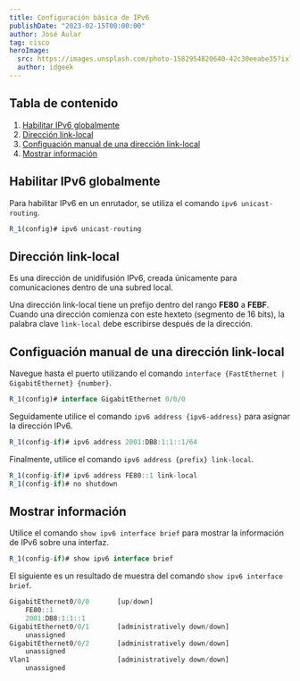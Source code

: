 ```yaml
---
title: Configuración básica de IPv6
publishDate: "2023-02-15T00:00:00"
author: José Aular
tag: cisco
heroImage:
  src: https://images.unsplash.com/photo-1582954820640-42c30eeabe35?ixlib=rb-4.0.3&ixid=MnwxMjA3fDB8MHxwaG90by1wYWdlfHx8fGVufDB8fHx8&auto=format&fit=crop&w=870&q=80
  author: idgeek
---
```


## Tabla de contenido

1.  [Habilitar IPv6 globalmente](/blog/configuracion-basica-ipv6#habilitar-ipv6-globalmente)
2.  [Dirección link-local](/blog/configuracion-basica-ipv6#dirección-link-local)
3.  [Configuación manual de una dirección link-local](/blog/configuracion-basica-ipv6#configuación-manual-de-una-dirección-link-local)
4.  [Mostrar información](/blog/configuracion-basica-ipv6#mostrar-información)

## Habilitar IPv6 globalmente

Para habilitar IPv6 en un enrutador, se utiliza el comando `ipv6 unicast-routing`.

```js title="Router #1"
R_1(config)# ipv6 unicast-routing
```

## Dirección link-local

Es una dirección de unidifusión IPv6, creada únicamente para comunicaciones dentro de una subred local.

Una dirección link-local tiene un prefijo dentro del rango **FE80** a **FEBF**. Cuando una dirección comienza con este hexteto (segmento de 16 bits), la palabra clave `link-local` debe escribirse después de la dirección.

## Configuación manual de una dirección link-local

Navegue hasta el puerto utilizando el comando `interface {FastEthernet | GigabitEthernet} {number}`.

```js title="Router #1"
R_1(config)# interface GigabitEthernet 0/0/0
```

Seguidamente utilice el comando `ipv6 address {ipv6-address}` para asignar la dirección IPv6.

```js title="Router #1"
R_1(config-if)# ipv6 address 2001:DB8:1:1::1/64
```

Finalmente, utilice el comando `ipv6 address {prefix} link-local`.

```js title="Router #1"
R_1(config-if)# ipv6 address FE80::1 link-local
R_1(config-if)# no shutdown
```

## Mostrar información

Utilice el comando `show ipv6 interface brief` para mostrar la información de IPv6 sobre una interfaz.

```js title="Router #1"
R_1(config-if)# show ipv6 interface brief
```

El siguiente es un resultado de muestra del comando `show ipv6 interface brief`.

```js title="Router #1"
GigabitEthernet0/0/0       [up/down]
    FE80::1
    2001:DB8:1:1::1
GigabitEthernet0/0/1       [administratively down/down]
    unassigned
GigabitEthernet0/0/2       [administratively down/down]
    unassigned
Vlan1                      [administratively down/down]
    unassigned
```
